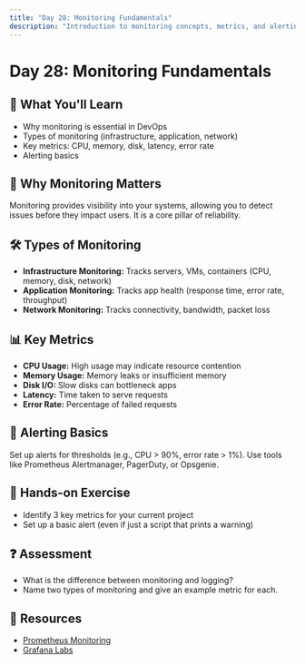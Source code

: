 ```yaml
---
title: "Day 28: Monitoring Fundamentals"
description: "Introduction to monitoring concepts, metrics, and alerting in DevOps environments."
---
```


# Day 28: Monitoring Fundamentals

## 🎯 What You'll Learn

- Why monitoring is essential in DevOps
- Types of monitoring (infrastructure, application, network)
- Key metrics: CPU, memory, disk, latency, error rate
- Alerting basics

## 🧠 Why Monitoring Matters

Monitoring provides visibility into your systems, allowing you to detect issues before they impact users. It is a core pillar of reliability.

## 🛠️ Types of Monitoring

- **Infrastructure Monitoring:** Tracks servers, VMs, containers (CPU, memory, disk, network)
- **Application Monitoring:** Tracks app health (response time, error rate, throughput)
- **Network Monitoring:** Tracks connectivity, bandwidth, packet loss

## 📊 Key Metrics

- **CPU Usage:** High usage may indicate resource contention
- **Memory Usage:** Memory leaks or insufficient memory
- **Disk I/O:** Slow disks can bottleneck apps
- **Latency:** Time taken to serve requests
- **Error Rate:** Percentage of failed requests

## 🚨 Alerting Basics

Set up alerts for thresholds (e.g., CPU > 90%, error rate > 1%). Use tools like Prometheus Alertmanager, PagerDuty, or Opsgenie.

## 📝 Hands-on Exercise

- Identify 3 key metrics for your current project
- Set up a basic alert (even if just a script that prints a warning)

## ❓ Assessment

- What is the difference between monitoring and logging?
- Name two types of monitoring and give an example metric for each.

## 🔗 Resources

- [Prometheus Monitoring](https://prometheus.io/docs/introduction/overview/)
- [Grafana Labs](https://grafana.com/docs/grafana/latest/)
